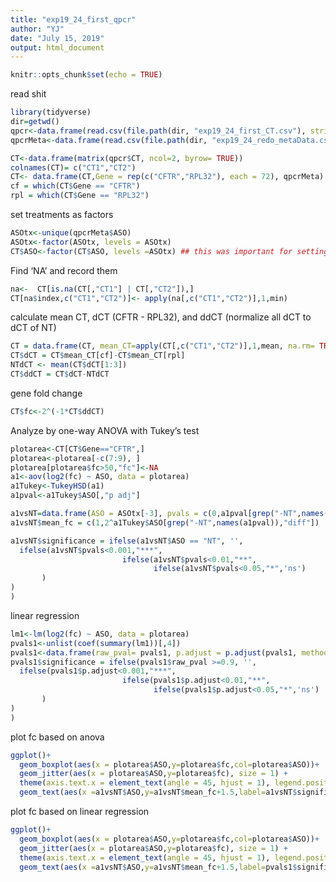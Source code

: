 ```yaml
---
title: "exp19_24_first_qpcr"
author: "YJ"
date: "July 15, 2019"
output: html_document
---
```


```r
knitr::opts_chunk$set(echo = TRUE)
```
read shit
```r
library(tidyverse)
dir=getwd()
qpcr<-data.frame(read.csv(file.path(dir, "exp19_24_first_CT.csv"), stringsAsFactors = FALSE))
qpcrMeta<-data.frame(read.csv(file.path(dir, "exp19_24_redo_metaData.csv"),stringsAsFactors = FALSE))

CT<-data.frame(matrix(qpcr$CT, ncol=2, byrow= TRUE))
colnames(CT)= c("CT1","CT2")
CT<- data.frame(CT,Gene = rep(c("CFTR","RPL32"), each = 72), qpcrMeta)
cf = which(CT$Gene == "CFTR")
rpl = which(CT$Gene == "RPL32")
```
set treatments as factors
```r
ASOtx<-unique(qpcrMeta$ASO)
ASOtx<-factor(ASOtx, levels = ASOtx)
CT$ASO<-factor(CT$ASO, levels =ASOtx) ## this was important for setting the order of lm x

```

Find 'NA' and record them 
```r
na<-  CT[is.na(CT[,"CT1"] | CT[,"CT2"]),]
CT[na$index,c("CT1","CT2")]<- apply(na[,c("CT1","CT2")],1,min)
```
calculate mean CT, dCT (CFTR - RPL32), and ddCT (normalize all dCT to dCT of NT)
```r
CT = data.frame(CT, mean_CT=apply(CT[,c("CT1","CT2")],1,mean, na.rm= TRUE))
CT$dCT = CT$mean_CT[cf]-CT$mean_CT[rpl]
NTdCT <- mean(CT$dCT[1:3])
CT$ddCT = CT$dCT-NTdCT
```
gene fold change
```r
CT$fc<-2^(-1*CT$ddCT)
```

Analyze by one-way ANOVA with Tukey's test
```r
plotarea<-CT[CT$Gene=="CFTR",]
plotarea<-plotarea[-c(7:9), ]
plotarea[plotarea$fc>50,"fc"]<-NA
a1<-aov(log2(fc) ~ ASO, data = plotarea)
a1Tukey<-TukeyHSD(a1)
a1pval<-a1Tukey$ASO[,"p adj"]

a1vsNT=data.frame(ASO = ASOtx[-3], pvals = c(0,a1pval[grep("-NT",names(a1pval))]))
a1vsNT$mean_fc = c(1,2^a1Tukey$ASO[grep("-NT",names(a1pval)),"diff"])

a1vsNT$significance = ifelse(a1vsNT$ASO == "NT", '',
  ifelse(a1vsNT$pvals<0.001,"***",
                         ifelse(a1vsNT$pvals<0.01,"**",
                                ifelse(a1vsNT$pvals<0.05,"*",'ns')
       )
)
)
```
linear regression
```r
lm1<-lm(log2(fc) ~ ASO, data = plotarea)
pvals1<-unlist(coef(summary(lm1))[,4])
pvals1<-data.frame(raw_pval= pvals1, p.adjust = p.adjust(pvals1, method = "BH"))
pvals1$significance = ifelse(pvals1$raw_pval >=0.9, '',
  ifelse(pvals1$p.adjust<0.001,"***",
                         ifelse(pvals1$p.adjust<0.01,"**",
                                ifelse(pvals1$p.adjust<0.05,"*",'ns')
       )
)
)
```

plot fc based on anova
```r
ggplot()+ 
  geom_boxplot(aes(x = plotarea$ASO,y=plotarea$fc,col=plotarea$ASO))+
  geom_jitter(aes(x = plotarea$ASO,y=plotarea$fc), size = 1) + 
  theme(axis.text.x = element_text(angle = 45, hjust = 1), legend.position = "none") +
  geom_text(aes(x =a1vsNT$ASO,y=a1vsNT$mean_fc+1.5,label=a1vsNT$significance ))
```
plot fc based on linear regression
```r
ggplot()+ 
  geom_boxplot(aes(x = plotarea$ASO,y=plotarea$fc,col=plotarea$ASO))+
  geom_jitter(aes(x = plotarea$ASO,y=plotarea$fc), size = 1) + 
  theme(axis.text.x = element_text(angle = 45, hjust = 1), legend.position = "none") +
  geom_text(aes(x =a1vsNT$ASO,y=a1vsNT$mean_fc+1.5,label=pvals1$significance ))
```